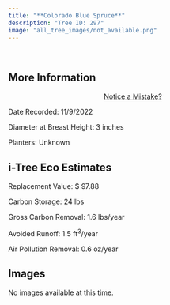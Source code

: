 ```yaml
---
title: "**Colorado Blue Spruce**"
description: "Tree ID: 297"
image: "all_tree_images/not_available.png"
---
```


<br>

## **More Information**
::: column-margin
<center><a class="button" href="https://forms.gle/W6f5nwYxrM33hF4f7">Notice a Mistake?</a></center>
:::


Date Recorded:  11/9/2022

Diameter at Breast Height:  3  inches

Planters:  Unknown

## **i-Tree Eco Estimates**


 Replacement Value: $ 97.88

 Carbon Storage:  24  lbs

 Gross Carbon Removal:  1.6  lbs/year

 Avoided Runoff:  1.5  ft<sup>3</sup>/year

 Air Pollution Removal:  0.6  oz/year

## **Images**

No images available at this time.
